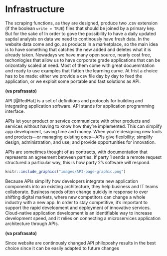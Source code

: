 # Infrastructure {#Infrastructure}

<!--  You can label chapter and section titles using `{#label}` after them, e.g., we can reference Chapter \@ref(intro). If you do not manually label them, there will be automatic labels anyway, e.g., Chapter \@ref(methods).-->
  
The scraping functions, as they are designed, produce two .csv extension (if the boolean `write = TRUE`) files that should be joined by a primary key. But for the sake of 
In order to gove the possibility to have a daily updated saptial analysis on data we need to continously have fresh data. In the website data come and go, as products in a marketplace, so the main idea is to have something that catches the new added and deletes what it is already taken.
Nowadays we have many open source, nearly cost free, techonlogies that allow us to have corporate grade applications that can be orizontally scaled at need. Most of them come with great docuemntation and ready to use examples that flatten the learning curve.
At frist a choice has to be made: either we provide a csv file day by day to feed the application, or we exploit some portable and fast solutions as API.

**(va prafrasato)**

API [@RedHat] is a set of definitions and protocols for building and integrating application software. API stands for application programming interface.

APIs let your product or service communicate with other products and services without having to know how they’re implemented. This can simplify app development, saving time and money. When you’re designing new tools and products—or managing existing ones—APIs give flexibility; simplify design, administration, and use; and provide opportunities for innovation.

APIs are sometimes thought of as contracts, with documentation that represents an agreement between parties: If party 1 sends a remote request structured a particular way, this is how party 2’s software will respond.

```r
knitr::include_graphics("images/API-page-graphic.png") 
```

Because APIs simplify how developers integrate new application components into an existing architecture, they help business and IT teams collaborate. Business needs often change quickly in response to ever shifting digital markets, where new competitors can change a whole industry with a new app. In order to stay competitive, it's important to support the rapid development and deployment of innovative services. Cloud-native application development is an identifiable way to increase development speed, and it relies on connecting a microservices application architecture through APIs.

**(va prafrasato)**

Since website are continously changed API philoposhy results in the best choice since it can be easily adapted to future changes
